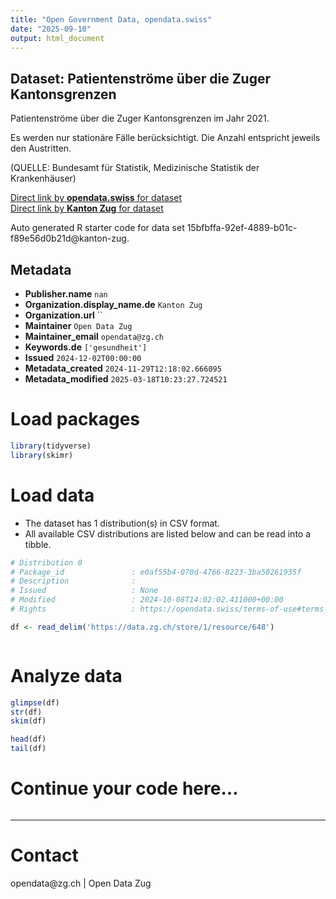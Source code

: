 ```yaml
---
title: "Open Government Data, opendata.swiss"
date: "2025-09-10"
output: html_document
---
```


## Dataset: Patientenströme über die Zuger Kantonsgrenzen

Patientenströme über die Zuger Kantonsgrenzen im Jahr 2021.

Es werden nur stationäre Fälle berücksichtigt. Die Anzahl entspricht jeweils den Austritten.

(QUELLE: Bundesamt für Statistik, Medizinische Statistik der Krankenhäuser)

[Direct link by **opendata.swiss** for dataset](https://opendata.swiss/de/dataset/patientenstrome-uber-die-zuger-kantonsgrenzen)<br>
[Direct link by **Kanton Zug** for dataset](https://www.zg.ch/behoerden/gesundheitsdirektion/statistikfachstelle/themen/gesundheit/stationaere-versorgung)

Auto generated R starter code for data set 15bfbffa-92ef-4889-b01c-f89e56d0b21d@kanton-zug.

## Metadata

- **Publisher.name** `nan`
- **Organization.display_name.de** `Kanton Zug`
- **Organization.url** ``
- **Maintainer** `Open Data Zug`
- **Maintainer_email** `opendata@zg.ch`
- **Keywords.de** `['gesundheit']`
- **Issued** `2024-12-02T00:00:00`
- **Metadata_created** `2024-11-29T12:18:02.666095`
- **Metadata_modified** `2025-03-18T10:23:27.724521`


# Load packages

```r

library(tidyverse)
library(skimr)

```

# Load data

-   The dataset has 1 distribution(s) in CSV format.
-   All available CSV distributions are listed below and can be read into a tibble.

```r

# Distribution 0
# Package_id               : e0af55b4-070d-4766-8223-3ba50261935f
# Description              : 
# Issued                   : None
# Modified                 : 2024-10-08T14:02:02.411000+00:00
# Rights                   : https://opendata.swiss/terms-of-use#terms_open

df <- read_delim('https://data.zg.ch/store/1/resource/648')



```

# Analyze data

```r

glimpse(df)
str(df)
skim(df)

head(df)
tail(df)

```

# Continue your code here...

```r

```

------------------------------------------------------------------------

# Contact

opendata@zg.ch | Open Data Zug
